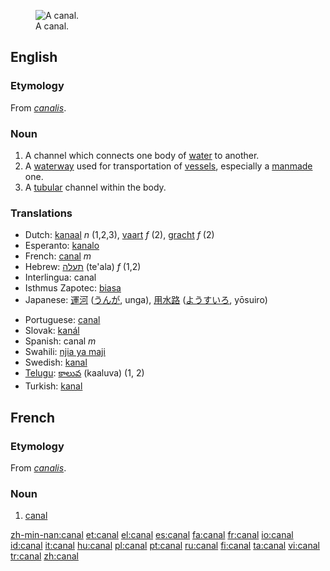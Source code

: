 [[Image:Mittellandkanal near minden germany.jpg|thumb|right|A canal.]]
==English==

=== Etymology ===
From {{L.}} ''[[canalis]]''.

=== Noun ===
{{wikipedia}}{{en-noun}}
# A channel which connects one body of [[water]] to another.
# A [[waterway]] used for transportation of [[vessel]]s, especially a [[manmade]] one.
# A [[tubular]] channel within the body.

===Translations===
{{top}}
*Dutch: [[kanaal]] ''n'' (1,2,3), [[vaart]] ''f'' (2), [[gracht]] ''f'' (2)
*Esperanto: [[kanalo]]
*French: [[#French|canal]] ''m''
*Hebrew: [[תעלה]] (te'ala) ''f'' (1,2)
*Interlingua: canal
*Isthmus Zapotec: [[biasa]]
*Japanese: [[運河]] ([[うんが]], unga), [[用水路]] ([[ようすいろ]], yōsuiro)
{{mid}}
*Portuguese: [[#Portuguese|canal]] {{m}}
*Slovak: [[kanál]] {{m|Slovak}}
*Spanish: canal ''m''
*Swahili: [[njia ya maji]]
*Swedish: [[kanal]] {{c}}
*[[Telugu]]: [[కాలువ]] (kaaluva) (1, 2)
*Turkish: [[kanal]]
{{bottom}}

==French==
=== Etymology ===
From {{L.}} ''[[canalis]]''.
=== Noun ===
{{fr-noun-reg-aux|m|can|al}}
#[[#English|canal]]

[[zh-min-nan:canal]]
[[et:canal]]
[[el:canal]]
[[es:canal]]
[[fa:canal]]
[[fr:canal]]
[[io:canal]]
[[id:canal]]
[[it:canal]]
[[hu:canal]]
[[pl:canal]]
[[pt:canal]]
[[ru:canal]]
[[fi:canal]]
[[ta:canal]]
[[vi:canal]]
[[tr:canal]]
[[zh:canal]]